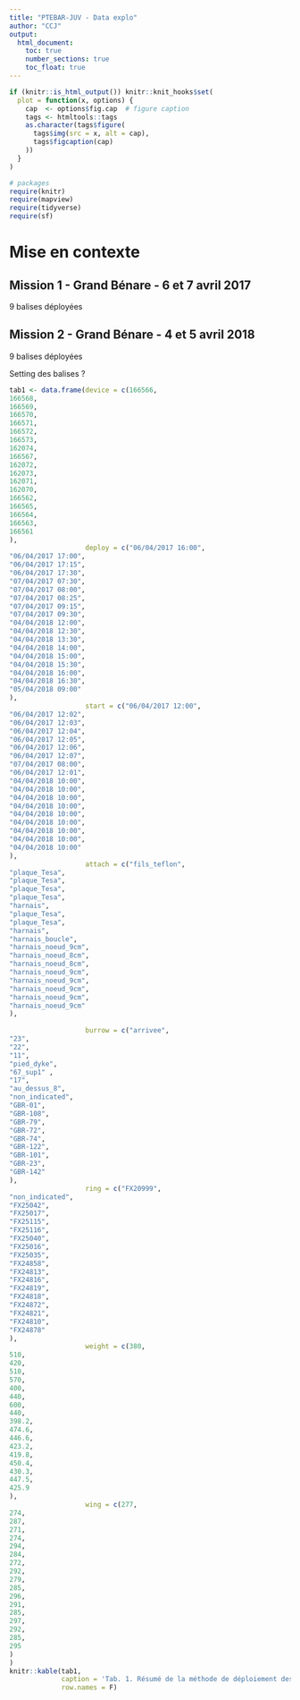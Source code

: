 ```yaml
---
title: "PTEBAR-JUV - Data explo"
author: "CCJ"
output:
  html_document:
    toc: true
    number_sections: true
    toc_float: true
---
```


```r
if (knitr::is_html_output()) knitr::knit_hooks$set(
  plot = function(x, options) {
    cap  <- options$fig.cap  # figure caption
    tags <- htmltools::tags
    as.character(tags$figure(
      tags$img(src = x, alt = cap),
      tags$figcaption(cap)
    ))
  }
)

# packages
require(knitr)
require(mapview)
require(tidyverse)
require(sf)
```

# Mise en contexte
  
## Mission 1 - Grand Bénare - 6 et 7 avril 2017  
  
9 balises déployées  
  
## Mission 2 - Grand Bénare - 4 et 5 avril 2018
  
9 balises déployées  
  
Setting des balises ?
 
```r
tab1 <- data.frame(device = c(166566,
166568,
166569,
166570,
166571,
166572,
166573,
162074,
166567,
162072,
162073,
162071,
162070,
166562,
166565,
166564,
166563,
166561
),
                   deploy = c("06/04/2017 16:00",
"06/04/2017 17:00",
"06/04/2017 17:15",
"06/04/2017 17:30",
"07/04/2017 07:30",
"07/04/2017 08:00",
"07/04/2017 08:25",
"07/04/2017 09:15",
"07/04/2017 09:30",
"04/04/2018 12:00",
"04/04/2018 12:30",
"04/04/2018 13:30",
"04/04/2018 14:00",
"04/04/2018 15:00",
"04/04/2018 15:30",
"04/04/2018 16:00",
"04/04/2018 16:30",
"05/04/2018 09:00"
),
                   start = c("06/04/2017 12:00",
"06/04/2017 12:02",
"06/04/2017 12:03",
"06/04/2017 12:04",
"06/04/2017 12:05",
"06/04/2017 12:06",
"06/04/2017 12:07",
"07/04/2017 08:00",
"06/04/2017 12:01",
"04/04/2018 10:00",
"04/04/2018 10:00",
"04/04/2018 10:00",
"04/04/2018 10:00",
"04/04/2018 10:00",
"04/04/2018 10:00",
"04/04/2018 10:00",
"04/04/2018 10:00",
"04/04/2018 10:00"
),
                   attach = c("fils_teflon",
"plaque_Tesa",
"plaque_Tesa",
"plaque_Tesa",
"plaque_Tesa",
"harnais",
"plaque_Tesa",
"plaque_Tesa",
"harnais",
"harnais_boucle",
"harnais_noeud_9cm",
"harnais_noeud_8cm",
"harnais_noeud_8cm",
"harnais_noeud_9cm",
"harnais_noeud_9cm",
"harnais_noeud_9cm",
"harnais_noeud_9cm",
"harnais_noeud_9cm"
),
                   
                   burrow = c("arrivee",
"23",
"22",
"11",
"pied_dyke",
"67_sup1" ,
"17",
"au_dessus_8",
"non_indicated",
"GBR-01",
"GBR-108",
"GBR-79",
"GBR-72",
"GBR-74",
"GBR-122",
"GBR-101",
"GBR-23",
"GBR-142"
),
                   ring = c("FX20999",
"non_indicated",
"FX25042",
"FX25017",
"FX25115",
"FX25116",
"FX25040",
"FX25016",
"FX25035",
"FX24858",
"FX24813",
"FX24816",
"FX24819",
"FX24818",
"FX24872",
"FX24821",
"FX24810",
"FX24878"
),
                   weight = c(380,
510,
420,
510,
570,
400,
440,
600,
440,
398.2,
474.6,
446.6,
423.2,
419.8,
450.4,
430.3,
447.5,
425.9
),
                   wing = c(277,
274,
287,
271,
274,
294,
284,
272,
292,
279,
285,
296,
291,
285,
297,
292,
285,
295
)
)
knitr::kable(tab1,
             caption = 'Tab. 1. Résumé de la méthode de déploiement des balises argos en avril 2017 et 2018.',
             row.names = F)
```
  
   
